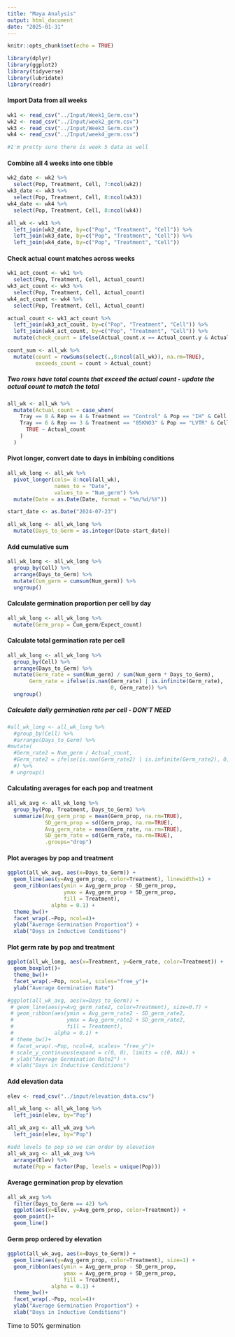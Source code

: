 ```yaml
---
title: "Maya Analysis"
output: html_document
date: "2025-01-31"
---
```


```r
knitr::opts_chunk$set(echo = TRUE)
```

```r
library(dplyr)
library(ggplot2)
library(tidyverse)
library(lubridate)
library(readr)
```

#### Import Data from all weeks

```r
wk1 <- read_csv("../Input/Week1_Germ.csv")
wk2 <- read_csv("../Input/week2_germ.csv")
wk3 <- read_csv("../Input/Week3_Germ.csv")
wk4 <- read_csv("../Input/week4_germ.csv")

#I'm pretty sure there is week 5 data as well
```

#### Combine all 4 weeks into one tibble

```r
wk2_date <- wk2 %>%
  select(Pop, Treatment, Cell, 7:ncol(wk2))
wk3_date <- wk3 %>%
  select(Pop, Treatment, Cell, 8:ncol(wk3))
wk4_date <- wk4 %>%
  select(Pop, Treatment, Cell, 8:ncol(wk4))

all_wk <- wk1 %>%
  left_join(wk2_date, by=c("Pop", "Treatment", "Cell")) %>%
  left_join(wk3_date, by=c("Pop", "Treatment", "Cell")) %>%
  left_join(wk4_date, by=c("Pop", "Treatment", "Cell"))
```

#### Check actual count matches across weeks

```r
wk1_act_count <- wk1 %>%
  select(Pop, Treatment, Cell, Actual_count)
wk3_act_count <- wk3 %>%
  select(Pop, Treatment, Cell, Actual_count)
wk4_act_count <- wk4 %>%
  select(Pop, Treatment, Cell, Actual_count)

actual_count <- wk1_act_count %>%
  left_join(wk3_act_count, by=c("Pop", "Treatment", "Cell")) %>%
  left_join(wk4_act_count, by=c("Pop", "Treatment", "Cell")) %>%
  mutate(check_count = ifelse(Actual_count.x == Actual_count.y & Actual_count.y == Actual_count, TRUE, FALSE))

count_sum <- all_wk %>%
  mutate(count = rowSums(select(.,8:ncol(all_wk)), na.rm=TRUE),
         exceeds_count = count > Actual_count)
```

##### Two rows have total counts that exceed the actual count - update the actual count to match the total

```r
all_wk <- all_wk %>%
  mutate(Actual_count = case_when(
    Tray == 8 & Rep == 4 & Treatment == "Control" & Pop == "IH" & Cell == "A4_T8" ~ 6,
    Tray == 6 & Rep == 3 & Treatment == "05KNO3" & Pop == "LVTR" & Cell == "A6_T6" ~ 6,
      TRUE ~ Actual_count 
    )
  )
```

#### Pivot longer, convert date to days in imbibing conditions

```r
all_wk_long <- all_wk %>%
  pivot_longer(cols= 8:ncol(all_wk),
               names_to = "Date",
               values_to = "Num_germ") %>%
  mutate(Date = as.Date(Date, format = "%m/%d/%Y"))

start_date <- as.Date("2024-07-23")

all_wk_long <- all_wk_long %>%
  mutate(Days_to_Germ = as.integer(Date-start_date))
```

#### Add cumulative sum

```r
all_wk_long <- all_wk_long %>%
  group_by(Cell) %>%
  arrange(Days_to_Germ) %>%
  mutate(Cum_germ = cumsum(Num_germ)) %>%
  ungroup()
```

#### Calculate germination proportion per cell by day

```r
all_wk_long <- all_wk_long %>%
  mutate(Germ_prop = Cum_germ/Expect_count)
```

#### Calculate total germination rate per cell

```r
all_wk_long <- all_wk_long %>%
  group_by(Cell) %>%
  arrange(Days_to_Germ) %>% 
  mutate(Germ_rate = sum(Num_germ) / sum(Num_germ * Days_to_Germ),
       Germ_rate = ifelse(is.nan(Germ_rate) | is.infinite(Germ_rate), 
                                 0, Germ_rate)) %>%
  ungroup()
```

##### Calculate daily germination rate per cell - DON'T NEED

```r
#all_wk_long <- all_wk_long %>%
  #group_by(Cell) %>%
  #arrange(Days_to_Germ) %>% 
#mutate(
  #Germ_rate2 = Num_germ / Actual_count,
  #Germ_rate2 = ifelse(is.nan(Germ_rate2) | is.infinite(Germ_rate2), 0, Germ_rate2)
  #) %>%
 # ungroup()
```

#### Calculating averages for each pop and treatment

```r
all_wk_avg <- all_wk_long %>%
  group_by(Pop, Treatment, Days_to_Germ) %>%
  summarize(Avg_germ_prop = mean(Germ_prop, na.rm=TRUE),
            SD_germ_prop = sd(Germ_prop, na.rm=TRUE),
            Avg_germ_rate = mean(Germ_rate, na.rm=TRUE),
            SD_germ_rate = sd(Germ_rate, na.rm=TRUE),
            .groups="drop")

```

#### Plot averages by pop and treatment

```r
ggplot(all_wk_avg, aes(x=Days_to_Germ)) +
  geom_line(aes(y=Avg_germ_prop, color=Treatment), linewidth=1) +
  geom_ribbon(aes(ymin = Avg_germ_prop - SD_germ_prop, 
                  ymax = Avg_germ_prop + SD_germ_prop, 
                  fill = Treatment), 
              alpha = 0.1) +
  theme_bw()+
  facet_wrap(.~Pop, ncol=4)+
  ylab("Average Germination Proportion") +
  xlab("Days in Inductive Conditions")
```

#### Plot germ rate by pop and treatment

```r
ggplot(all_wk_long, aes(x=Treatment, y=Germ_rate, color=Treatment)) +
  geom_boxplot()+
  theme_bw()+
  facet_wrap(.~Pop, ncol=4, scales="free_y")+
  ylab("Average Germination Rate") 
```

```r
#ggplot(all_wk_avg, aes(x=Days_to_Germ)) +
 # geom_line(aes(y=Avg_germ_rate2, color=Treatment), size=0.7) +
 # geom_ribbon(aes(ymin = Avg_germ_rate2 - SD_germ_rate2, 
 #                 ymax = Avg_germ_rate2 + SD_germ_rate2, 
 #                 fill = Treatment), 
 #             alpha = 0.1) +
 # theme_bw()+
 # facet_wrap(.~Pop, ncol=4, scales= "free_y")+
 # scale_y_continuous(expand = c(0, 0), limits = c(0, NA)) +
 # ylab("Average Germination Rate2") +
 # xlab("Days in Inductive Conditions")
```

#### Add elevation data

```r
elev <- read_csv("../input/elevation_data.csv")

all_wk_long <- all_wk_long %>%
  left_join(elev, by="Pop")

all_wk_avg <- all_wk_avg %>%
  left_join(elev, by="Pop")

#add levels to pop so we can order by elevation
all_wk_avg <- all_wk_avg %>%
  arrange(Elev) %>%
  mutate(Pop = factor(Pop, levels = unique(Pop)))

```

#### Average germination prop by elevation

```r
all_wk_avg %>%
  filter(Days_to_Germ == 42) %>%
  ggplot(aes(x=Elev, y=Avg_germ_prop, color=Treatment)) +
  geom_point()+
  geom_line()
```

#### Germ prop ordered by elevation

```r
ggplot(all_wk_avg, aes(x=Days_to_Germ)) +
  geom_line(aes(y=Avg_germ_prop, color=Treatment), size=1) +
  geom_ribbon(aes(ymin = Avg_germ_prop - SD_germ_prop, 
                  ymax = Avg_germ_prop + SD_germ_prop, 
                  fill = Treatment), 
              alpha = 0.1) +
  theme_bw()+
  facet_wrap(.~Pop, ncol=4)+
  ylab("Average Germination Proportion") +
  xlab("Days in Inductive Conditions")
```

Time to 50% germination
